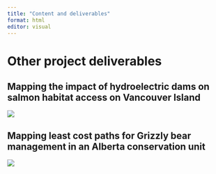 ```yaml
---
title: "Content and deliverables"
format: html
editor: visual
---
```


# Other project deliverables

## Mapping the impact of hydroelectric dams on salmon habitat access on Vancouver Island

![](images/dams_map.png)

## Mapping least cost paths for Grizzly bear management in an Alberta conservation unit

![](images/GEM510_Lab5.png)


